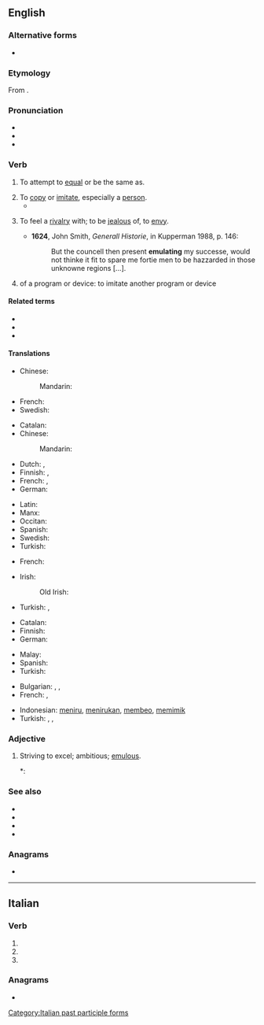 ==English==

===Alternative forms===
* {{l|en|æmulate}} {{qualifier|archaic}}

===Etymology===
From {{etyl|la|en}} {{m|la|aemulor||to rival, emulate}}.

===Pronunciation===
* {{IPA|en|/ˈɛm.jə.leɪt/}}
* {{hyphenation|en|em|u|late}}
* {{audio|en|LL-Q1860 (eng)-Vealhurl-emulate.wav |Audio (UK)}}

===Verb===
{{en-verb}}

# {{lb|en|now|_|rare}} To attempt to [[equal]] or be the same as.
# To [[copy]] or [[imitate]], especially a [[person]].
#* {{quote-journal
|en
|date=October 1, 2011
|author=Saj Chowdhury
|title=Wolverhampton 1 - 2 Newcastle
|work=BBC Sport
|url=http://news.bbc.co.uk/sport2/hi/football/eng_prem/15045306.stm
|page=
|passage=The Magpies are unbeaten and enjoying their best run since 1994, although few would have thought the class of 2011 would come close to '''emulating''' their ancestors.}}
# {{lb|en|obsolete}} To feel a [[rivalry]] with; to be [[jealous]] of, to [[envy]].
#* '''1624''', John Smith, ''Generall Historie'', in Kupperman 1988, p. 146:
#*: But the councell then present '''emulating''' my successe, would not thinke it fit to spare me fortie men to be hazzarded in those unknowne regions [...].
# {{lb|en|computing}} of a program or device: to imitate another program or device

====Related terms====
* {{l|en|emulation}}
* {{l|en|emulator}}
* {{l|en|emulous}}

====Translations====
{{trans-top|to attempt to equal or be the same as}}
* Chinese:
*: Mandarin: {{t|cmn|效仿}}
{{trans-mid}}
* French: {{t+|fr|émuler}}
* Swedish: {{t|sv|söka efterlikna}}
{{trans-bottom}}

{{trans-top|to copy or imitate, especially a person}}
* Catalan: {{t+|ca|emular}}
* Chinese:
*: Mandarin: {{t+|cmn|模仿}}
* Dutch: {{t+|nl|imiteren}}, {{t+|nl|nadoen}}
* Finnish: {{t+|fi|jäljitellä}}, {{t+|fi|matkia}}
* French: {{t+|fr|émuler}}, {{t+|fr|imiter}}
* German: {{t+|de|nachahmen}}
{{trans-mid}}
* Latin: {{t|la|aemulor}}
* Manx: {{t|gv|eiyr|alt=eiyr er}}
* Occitan: {{t|oc|emular}}
* Spanish: {{t+|es|emular}}
* Swedish: {{t+|sv|efterlikna}}
* Turkish: {{t+|tr|öykünmek}}
{{trans-bottom}}

{{trans-top|to feel a rivalry with; to be jealous of, to envy}}
* French: {{t+|fr|émuler}}
{{trans-mid}}
* Irish:
*: Old Irish: {{t|sga|étaigidir}}
* Turkish: {{t+|tr|çekememek}}, {{t+|tr|kıskanmak}}
{{trans-bottom}}

{{trans-top|in computing of a program or device: to imitate another program or device}}
* Catalan: {{t+|ca|emular}}
* Finnish: {{t+|fi|emuloida}}
* German: {{t+|de|emulieren}}
{{trans-mid}}
* Malay: {{t|ms|melagak}}
* Spanish: {{t+|es|emular}}
* Turkish: {{t+|tr|öykünmek}}
{{trans-bottom}}

{{checktrans-top}}
* Bulgarian: {{t+|bg|подражавам}}, {{t+|bg|имитирам}}, {{t+|bg|копирам}}
* French: {{t+|fr|copier}}, {{t+|fr|simuler}}
{{trans-mid}}
* Indonesian: [[tiru|meniru]], [[tiru|menirukan]], [[beo|membeo]], [[mimik|memimik]]
* Turkish: {{t+|tr|taklit etmek}}, {{t+|tr|öykünmek}}, {{t+|tr|kopya etmek}}
{{trans-bottom}}

===Adjective===
{{en-adj}}

# {{lb|en|obsolete}} Striving to excel; ambitious; [[emulous]].
#*: {{RQ:Shakespeare Hamlet|I|i|passage=A most '''emulate''' pride.}}

===See also===
* {{l|en|mimic}}
* {{l|en|copy}}
* {{l|en|imitate}}
* {{l|en|simulate}}

===Anagrams===
* {{anagrams|en|a=aeelmtu|metulae}}

----

==Italian==

===Verb===
{{head|it|verb form}}

# {{inflection of|it|emulare||2|p|pres|indc}}
# {{inflection of|it|emulare||2|p|impr}}
# {{feminine plural of|it|emulato}}

===Anagrams===
* {{anagrams|it|a=aeelmtu|metalue}}

[[Category:Italian past participle forms]]
